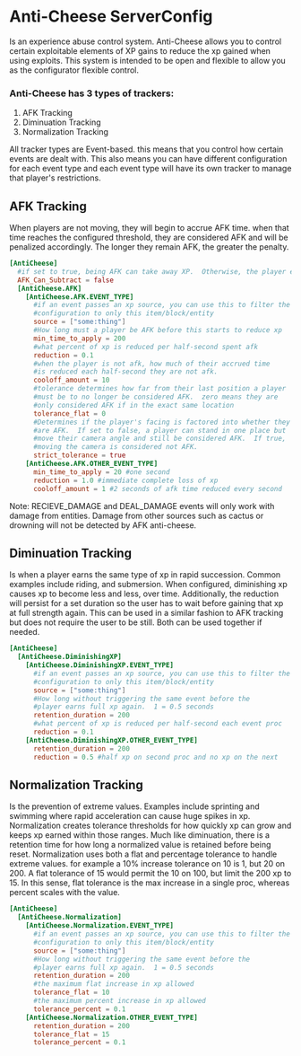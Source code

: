 # Anti-Cheese ServerConfig
Is an experience abuse control system.  Anti-Cheese allows you to control certain exploitable elements of XP gains to reduce the xp gained when using exploits.  This system is intended to be open and flexible to allow you as the configurator flexible control.

### Anti-Cheese has 3 types of trackers:
1. AFK Tracking
2. Diminuation Tracking
3. Normalization Tracking

All tracker types are Event-based.  this means that you control how certain events are dealt with.  This also means you can have different configuration for each event type and each event type will have its own tracker to manage that player's restrictions.

## AFK Tracking
When players are not moving, they will begin to accrue AFK time.  when that time reaches the configured threshold, they are considered AFK and will be penalized accordingly.  The longer they remain AFK, the greater the penalty.
```toml
[AntiCheese]
  #if set to true, being AFK can take away XP.  Otherwise, the player eventually earns nothing.
  AFK_Can_Subtract = false
  [AntiCheese.AFK]
    [AntiCheese.AFK.EVENT_TYPE]
      #if an event passes an xp source, you can use this to filter the
      #configuration to only this item/block/entity
      source = ["some:thing"]
      #How long must a player be AFK before this starts to reduce xp
      min_time_to_apply = 200
      #what percent of xp is reduced per half-second spent afk
      reduction = 0.1
      #when the player is not afk, how much of their accrued time
      #is reduced each half-second they are not afk.
      cooloff_amount = 10
      #tolerance determines how far from their last position a player
      #must be to no longer be considered AFK.  zero means they are
      #only considered AFK if in the exact same location
      tolerance_flat = 0
      #Determines if the player's facing is factored into whether they
      #are AFK.  If set to false, a player can stand in one place but
      #move their camera angle and still be considered AFK.  If true,
      #moving the camera is considered not AFK.
      strict_tolerance = true
    [AntiCheese.AFK.OTHER_EVENT_TYPE]
      min_time_to_apply = 20 #one second
      reduction = 1.0 #immediate complete loss of xp
      cooloff_amount = 1 #2 seconds of afk time reduced every second
```

<Callout variant="warning">
    Note: RECIEVE_DAMAGE and DEAL_DAMAGE events will only work with damage from entities.  Damage from other sources such as cactus or drowning will not be detected by AFK anti-cheese.
</Callout>

## Diminuation Tracking
Is when a player earns the same type of xp in rapid succession.  Common examples include riding, and submersion.  When configured, diminishing xp causes xp to become less and less, over time.  Additionally, the reduction will persist for a set duration so the user has to wait before gaining that xp at full strength again.  This can be used in a similar fashion to AFK tracking but does not require the user to be still.  Both can be used together if needed.
```toml
[AntiCheese]
  [AntiCheese.DiminishingXP]
    [AntiCheese.DiminishingXP.EVENT_TYPE]
      #if an event passes an xp source, you can use this to filter the
      #configuration to only this item/block/entity
      source = ["some:thing"]
      #How long without triggering the same event before the
      #player earns full xp again.  1 = 0.5 seconds
      retention_duration = 200
      #what percent of xp is reduced per half-second each event proc
      reduction = 0.1
    [AntiCheese.DiminishingXP.OTHER_EVENT_TYPE]
      retention_duration = 200
      reduction = 0.5 #half xp on second proc and no xp on the next
```

## Normalization Tracking
Is the prevention of extreme values.  Examples include sprinting and swimming where rapid acceleration can cause huge spikes in xp.  Normalization creates tolerance thresholds for how quickly xp can grow and keeps xp earned within those ranges.  Much like diminuation, there is a retention time for how long a normalized value is retained before being reset.  Normalization uses both a flat and percentage tolerance to handle extreme values.  for example a 10% increase tolerance on 10 is 1, but 20 on 200.  A flat tolerance of 15 would permit the 10 on 100, but limit the 200 xp to 15.  In this sense, flat tolerance is the max increase in a single proc, whereas percent scales with the value.
```toml
[AntiCheese]
  [AntiCheese.Normalization]
    [AntiCheese.Normalization.EVENT_TYPE]
      #if an event passes an xp source, you can use this to filter the
      #configuration to only this item/block/entity
      source = ["some:thing"]
      #How long without triggering the same event before the
      #player earns full xp again.  1 = 0.5 seconds
      retention_duration = 200
      #the maximum flat increase in xp allowed
      tolerance_flat = 10
      #the maximum percent increase in xp allowed
      tolerance_percent = 0.1
    [AntiCheese.Normalization.OTHER_EVENT_TYPE]
      retention_duration = 200
      tolerance_flat = 15
      tolerance_percent = 0.1
```